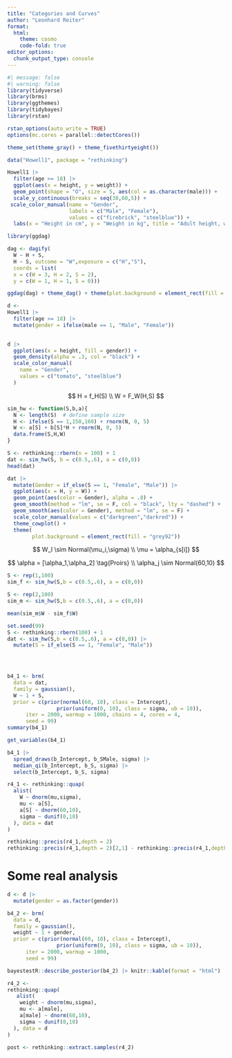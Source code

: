 ```yaml
---
title: "Categories and Curves"
author: "Leonhard Reiter"
format:
  html:
    theme: cosmo
    code-fold: true
editor_options: 
  chunk_output_type: console
---
```


```r
#| message: false
#| warning: false
library(tidyverse)
library(brms)
library(ggthemes)
library(tidybayes)
library(rstan)

rstan_options(auto_write = TRUE)
options(mc.cores = parallel::detectCores())

theme_set(theme_gray() + theme_fivethirtyeight())

data("Howell1", package = "rethinking")
```

```r
Howell1 |> 
  filter(age >= 18) |> 
  ggplot(aes(x = height, y = weight)) +
  geom_point(shape = "O", size = 5, aes(col = as.character(male))) +
  scale_y_continuous(breaks = seq(30,60,5)) +
 scale_color_manual(name = "Gender", 
                    labels = c("Male", "Female"),
                    values = c("firebrick", "steelblue")) +
  labs(x = "Height in cm", y = "Weight in kg", title = "Adult height, weight and sex")

library(ggdag)

dag <- dagify(
  W ~ H + S,
  H ~ S, outcome = "W",exposure = c("H","S"),
  coords = list(
  x = c(W = 3, H = 2, S = 2),
  y = c(W = 1, H = 1, S = 0)))

ggdag(dag) + theme_dag() + theme(plot.background = element_rect(fill = "snow"))

d <- 
Howell1 |> 
  filter(age >= 18) |>
  mutate(gender = ifelse(male == 1, "Male", "Female"))
                     

d |> 
  ggplot(aes(x = height, fill = gender)) +
  geom_density(alpha = .3, col = "black") + 
  scale_color_manual(
    name = "Gender",
    values = c("tomato", "steelblue")
  )
```

$$
H = f_H(S) \\
W = F_W(H,S)
$$

```r
sim_hw <- function(S,b,a){
  N <- length(S)  # define sample size
  H <- ifelse(S == 1,150,160) + rnorm(N, 0, 5)
  W <- a[S] + b[S]*H + rnorm(N, 0, 5)
  data.frame(S,H,W)
}

S <- rethinking::rbern(n = 100) + 1
dat <- sim_hw(S, b = c(0.5,.6), a = c(0,0))
head(dat)

dat |> 
  mutate(Gender = if_else(S == 1, "Female", "Male")) |> 
  ggplot(aes(x = H, y = W)) +
  geom_point(aes(color = Gender), alpha = .8) +
  geom_smooth(method = "lm", se = F, col = "black", lty = "dashed") +
  geom_smooth(aes(color = Gender), method = "lm", se = F) + 
  scale_color_manual(values = c("darkgreen","darkred")) +
  theme_cowplot() +
  theme(
        plot.background = element_rect(fill = "grey92"))
```


$$
W_I \sim Normal(\mu_i,\sigma) \\
\mu = \alpha_{s[i]} 
$$

$$
\alpha = [\alpha_1,\alpha_2]
\tag{Proirs} \\
\alpha_j \sim Normal(60,10)
$$

```r
S <- rep(1,100)
sim_f <- sim_hw(S,b = c(0.5,.6), a = c(0,0))

S <- rep(2,100)
sim_m <- sim_hw(S,b = c(0.5,.6), a = c(0,0))

mean(sim_m$W - sim_f$W)
```

```r
set.seed(99)
S <- rethinking::rbern(100) + 1
dat <- sim_hw(S,b = c(0.5,.6), a = c(0,0)) |> 
  mutate(S = if_else(S == 1, "Female", "Male"))
  



b4_1 <- brm(
  data = dat,
  family = gaussian(),
  W ~ 1 + S,
  prior = c(prior(normal(60, 10), class = Intercept),
                prior(uniform(0, 10), class = sigma, ub = 10)),
      iter = 2000, warmup = 1000, chains = 4, cores = 4,
      seed = 99)
summary(b4_1)

get_variables(b4_1)

b4_1 |> 
  spread_draws(b_Intercept, b_SMale, sigma) |> 
  median_qi(b_Intercept, b_S, sigma) |> 
  select(b_Intercept, b_S, sigma)

r4_1 <- rethinking::quap(
  alist(
    W ~ dnorm(mu,sigma),
    mu <- a[S],
    a[S] ~ dnorm(60,10),
    sigma ~ dunif(0,10)
  ), data = dat
)

rethinking::precis(r4_1,depth = 2)
rethinking::precis(r4_1,depth = 2)[2,1] - rethinking::precis(r4_1,depth = 2)[1,1]
```

# Some real analysis

```r
d <- d |> 
  mutate(gender = as.factor(gender))

b4_2 <- brm(
  data = d,
  family = gaussian(),
  weight ~ 1 + gender,
  prior = c(prior(normal(60, 10), class = Intercept),
                prior(uniform(0, 10), class = sigma, ub = 10)),
      iter = 2000, warmup = 1000,
      seed = 99)

bayestestR::describe_posterior(b4_2) |> knitr::kable(format = "html")

r4_2 <- 
rethinking::quap(
   alist(
    weight ~ dnorm(mu,sigma),
    mu <- a[male],
    a[male] ~ dnorm(60,10),
    sigma ~ dunif(0,10)
  ), data = d
)

post <- rethinking::extract.samples(r4_2)

```

